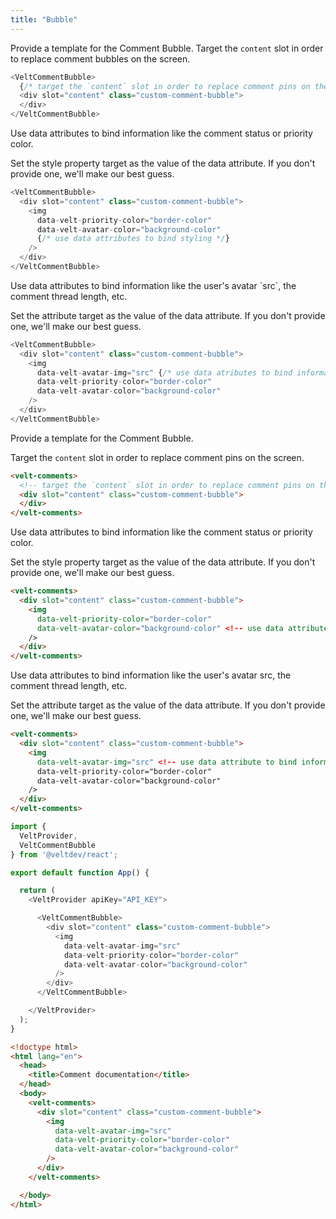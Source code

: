 ```yaml
---
title: "Bubble"
---
```

<Tabs>
  <Tab title="React / Next.js">


<Steps titleSize="h2">

<Step title='Replace the Comment Bubble'>

Provide a template for the Comment Bubble.
Target the `content` slot in order to replace comment bubbles on the screen.

```js
<VeltCommentBubble>
  {/* target the `content` slot in order to replace comment pins on the screen */}
  <div slot="content" class="custom-comment-bubble">
  </div>
</VeltCommentBubble>
```


</Step>

<Step title='Bind data to the element style'>
Use data attributes to bind information like the comment status or priority color.

Set the style property target as the value of the data attribute. If you don't provide one, we'll make our best guess.

```js
<VeltCommentBubble>
  <div slot="content" class="custom-comment-bubble">
    <img 
      data-velt-priority-color="border-color" 
      data-velt-avatar-color="background-color" 
      {/* use data attributes to bind styling */}
    />
  </div>
</VeltCommentBubble>
```
</Step>

<Step title='Bind data to an element attribute'>
Use data attributes to bind information like the user's avatar `src`, the comment thread length, etc.

Set the attribute target as the value of the data attribute. If you don't provide one, we'll make our best guess.

```js
<VeltCommentBubble>
  <div slot="content" class="custom-comment-bubble">
    <img 
      data-velt-avatar-img="src" {/* use data atributes to bind information */}
      data-velt-priority-color="border-color" 
      data-velt-avatar-color="background-color" 
    />
  </div>
</VeltCommentBubble>
```
</Step>

</Steps>

  
</Tab>


  <Tab title="HTML">

<Steps titleSize="h2">

<Step title='Replace the Comment Bubble'>
Provide a template for the Comment Bubble.
  
Target the `content` slot in order to replace comment pins on the screen.

```html
<velt-comments>
  <!-- target the `content` slot in order to replace comment pins on the screen -->
  <div slot="content" class="custom-comment-bubble">
  </div>
</velt-comments>
```
</Step>

<Step title='Bind data to the element style'>
Use data attributes to bind information like the comment status or priority color.

Set the style property target as the value of the data attribute. If you don't provide one, we'll make our best guess.
```html
<velt-comments>
  <div slot="content" class="custom-comment-bubble">
    <img 
      data-velt-priority-color="border-color" 
      data-velt-avatar-color="background-color" <!-- use data attribute to bind styling -->
    />
  </div>
</velt-comments>
```
</Step>

<Step title='Bind data to an element attribute'>
Use data attributes to bind information like the user's avatar src, the comment thread length, etc.

Set the attribute target as the value of the data attribute. If you don't provide one, we'll make our best guess.
```html
<velt-comments>
  <div slot="content" class="custom-comment-bubble">
    <img 
      data-velt-avatar-img="src" <!-- use data attribute to bind information -->
      data-velt-priority-color="border-color" 
      data-velt-avatar-color="background-color" 
    />
  </div>
</velt-comments>
```
</Step>

</Steps>


  

  
  
  </Tab>
</Tabs>

<RequestExample>

```js React / Next.js
import { 
  VeltProvider, 
  VeltCommentBubble
} from '@veltdev/react';

export default function App() {

  return (
    <VeltProvider apiKey="API_KEY">

      <VeltCommentBubble>
        <div slot="content" class="custom-comment-bubble">
          <img 
            data-velt-avatar-img="src"
            data-velt-priority-color="border-color" 
            data-velt-avatar-color="background-color" 
          />
        </div>
      </VeltCommentBubble>

    </VeltProvider>
  );
}
```


```html HTML
<!doctype html>
<html lang="en">
  <head>
    <title>Comment documentation</title>
  </head>
  <body>
    <velt-comments>
      <div slot="content" class="custom-comment-bubble">
        <img 
          data-velt-avatar-img="src"
          data-velt-priority-color="border-color" 
          data-velt-avatar-color="background-color" 
        />
      </div>
    </velt-comments>

  </body>
</html>
```

</RequestExample>

